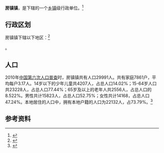 {{中国乡级行政区|37/03/03/107/000}}

'''房镇镇'''，是{{PRC admin/fullname|37/03/03/107/000|3}}下辖的一个[[乡镇|乡镇]]级行政单位。<ref>{{PRC admin/ref sgc|{{PRC admin/parent|37/03/03/107/000}}}}</ref>

== 行政区划 ==

房镇镇下辖以下地区：<ref>{{PRC admin/ref sgc|37/03/03/107/000}}</ref>

{{PRC admin/children|37/03/03/107/000}}。
== 人口 ==

2010年[[中国第六次人口普查|中国第六次人口普查]]时，房镇镇共有人口29991人。共有家庭7861户，平均每户3.17人。14岁以下的少年儿童共4207人，占总人口14.02%；15-64岁人口共23228人，占总人口77.44%；65岁及以上的老年人共2556人，占总人口的8.522%。男性共计15823人，占总人口52.75%；女性共计14168，占总人口47.24%。本地居住的人口中，拥有本地户籍的人口为22132人，占73.79%。<ref name="人口普查2010">{{cite web| url =http://www.yearbookchina.com/navipage-n2013030152000017.html| title =《中国2010年人口普查分乡、镇、街道资料》| author =中国国务院人口普查办公室、中国国家统计局人口就业统计司等| year =2010| website =统计年鉴分享平台| page =表15 山东省乡、镇、街道人口| format =收费| access-date =2018-07-19| archive-url =https://web.archive.org/web/20180719084356/http://www.yearbookchina.com/navipage-n2013030152000017.html| archive-date =2018-07-19| dead-url =yes}}</ref>

== 参考资料 ==

{{reflist}}

{{行政区划小作品}}
{{PRC admin/navcat|37/03/03/107/000}}